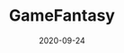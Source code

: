 ---
title: GameFantasy
category: Partners
status: publish
date: 2020-09-24
slug: GameFantasy is a professional video game studio that builds blockchain games || Halo Grant recipient (China)
website: https://cat.gamefantasy.club/
twitter:
logo: /img/GameFantasy.png
featured_img: https://wp.gcap1.iotex.io/wp-content/uploads/2020/10/gamefantasy.jpg
telegram:
---